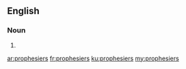 ==English==

===Noun===
{{head|en|noun plural form}}

# {{plural of|prophesier|lang=en}}

[[ar:prophesiers]]
[[fr:prophesiers]]
[[ku:prophesiers]]
[[my:prophesiers]]